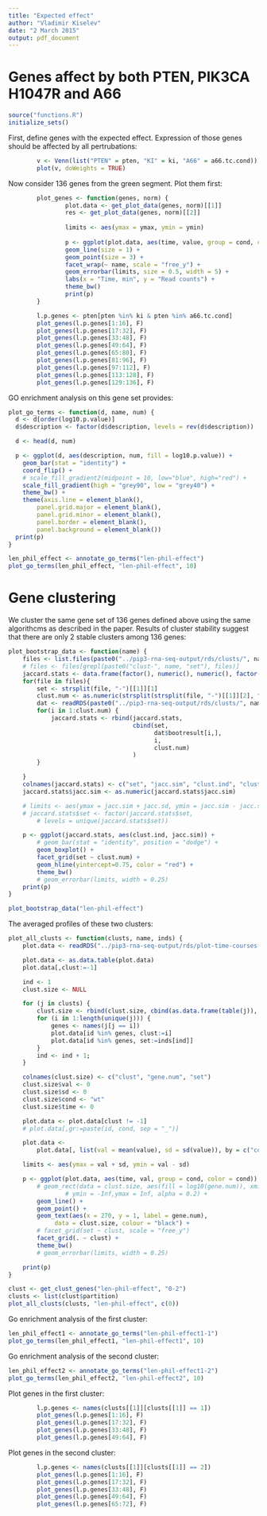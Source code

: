 ```yaml
---
title: "Expected effect"
author: "Vladimir Kiselev"
date: "2 March 2015"
output: pdf_document
---
```


# Genes affect by both PTEN, PIK3CA H1047R and A66

```r
source("functions.R")
initialize_sets()
```

First, define genes with the expected effect. Expression of those genes should
be affected by all pertrubations:

```r
        v <- Venn(list("PTEN" = pten, "KI" = ki, "A66" = a66.tc.cond))
        plot(v, doWeights = TRUE)
```

Now consider 136 genes from the green segment. Plot them first:

```r
        plot_genes <- function(genes, norm) {
                plot.data <- get_plot_data(genes, norm)[[1]]
                res <- get_plot_data(genes, norm)[[2]]
                
                limits <- aes(ymax = ymax, ymin = ymin)
                
                p <- ggplot(plot.data, aes(time, value, group = cond, color = cond)) +
                geom_line(size = 1) +
                geom_point(size = 3) +
                facet_wrap(~ name, scale = "free_y") +
                geom_errorbar(limits, size = 0.5, width = 5) +
                labs(x = "Time, min", y = "Read counts") +
                theme_bw()
                print(p)
        }

        l.p.genes <- pten[pten %in% ki & pten %in% a66.tc.cond]
        plot_genes(l.p.genes[1:16], F)
        plot_genes(l.p.genes[17:32], F)
        plot_genes(l.p.genes[33:48], F)
        plot_genes(l.p.genes[49:64], F)
        plot_genes(l.p.genes[65:80], F)
        plot_genes(l.p.genes[81:96], F)
        plot_genes(l.p.genes[97:112], F)
        plot_genes(l.p.genes[113:128], F)
        plot_genes(l.p.genes[129:136], F)
```

GO enrichment analysis on this gene set provides:

```r
plot_go_terms <- function(d, name, num) {
  d <- d[order(log10.p.value)]
  d$description <- factor(d$description, levels = rev(d$description))

  d <- head(d, num)

  p <- ggplot(d, aes(description, num, fill = log10.p.value)) +
    geom_bar(stat = "identity") +
    coord_flip() +
    # scale_fill_gradient2(midpoint = 10, low="blue", high="red") +
    scale_fill_gradient(high = "grey90", low = "grey40") +
    theme_bw() +
    theme(axis.line = element_blank(),
        panel.grid.major = element_blank(),
        panel.grid.minor = element_blank(),
        panel.border = element_blank(),
        panel.background = element_blank()) 
  print(p)
}

len_phil_effect <- annotate_go_terms("len-phil-effect")
plot_go_terms(len_phil_effect, "len-phil-effect", 10)
```

# Gene clustering

We cluster the same gene set of 136 genes defined above using the same algorithcms as described in the paper. Results of cluster stability suggest that there are only 2 stable clusters among 136 genes:

```r
plot_bootstrap_data <- function(name) {
	files <- list.files(paste0("../pip3-rna-seq-output/rds/clusts/", name))
	# files <- files[grepl(paste0("clust-", name, "set"), files)]
	jaccard.stats <- data.frame(factor(), numeric(), numeric(), factor(), factor())
	for(file in files){
		set <- strsplit(file, "-")[[1]][1]
		clust.num <- as.numeric(strsplit(strsplit(file, "-")[[1]][2], "\\.")[[1]][1])
		dat <- readRDS(paste0("../pip3-rna-seq-output/rds/clusts/", name, "/", file))
		for(i in 1:clust.num) {
			jaccard.stats <- rbind(jaccard.stats,
								   cbind(set,
								   		 dat$bootresult[i,],
								   		 i,
								   		 clust.num)
								   )
		}

	}
	colnames(jaccard.stats) <- c("set", "jacc.sim", "clust.ind", "clust.num")
	jaccard.stats$jacc.sim <- as.numeric(jaccard.stats$jacc.sim)

	# limits <- aes(ymax = jacc.sim + jacc.sd, ymin = jacc.sim - jacc.sd)
	# jaccard.stats$set <- factor(jaccard.stats$set,
		# levels = unique(jaccard.stats$set))

	p <- ggplot(jaccard.stats, aes(clust.ind, jacc.sim)) +
		# geom_bar(stat = "identity", position = "dodge") +
		geom_boxplot() +
		facet_grid(set ~ clust.num) +
		geom_hline(yintercept=0.75, color = "red") +
		theme_bw()
		# geom_errorbar(limits, width = 0.25)
	print(p)
}

plot_bootstrap_data("len-phil-effect")


```

The averaged profiles of these two clusters:

```r
plot_all_clusts <- function(clusts, name, inds) {
	plot.data <- readRDS("../pip3-rna-seq-output/rds/plot-time-courses-all-genes-scaled.rds")

	plot.data <- as.data.table(plot.data)
	plot.data[,clust:=-1]

	ind <- 1
	clust.size <- NULL

	for (j in clusts) {
		clust.size <- rbind(clust.size, cbind(as.data.frame(table(j)), inds[ind]))
		for (i in 1:length(unique(j))) {
			genes <- names(j[j == i])
			plot.data[id %in% genes, clust:=i]
			plot.data[id %in% genes, set:=inds[ind]]
		}
		ind <- ind + 1;
	}

	colnames(clust.size) <- c("clust", "gene.num", "set")
	clust.size$val <- 0
	clust.size$sd <- 0
	clust.size$cond <- "wt"
	clust.size$time <- 0

	plot.data <- plot.data[clust != -1]
	# plot.data[,gr:=paste(id, cond, sep = "_")]

	plot.data <-
		plot.data[, list(val = mean(value), sd = sd(value)), by = c("cond", "time", "clust", "set")]

	limits <- aes(ymax = val + sd, ymin = val - sd)

	p <- ggplot(plot.data, aes(time, val, group = cond, color = cond)) +
		# geom_rect(data = clust.size, aes(fill = log10(gene.num)), xmin = -Inf,xmax = Inf,
	            # ymin = -Inf,ymax = Inf, alpha = 0.2) +
	    geom_line() +
	    geom_point() +
		geom_text(aes(x = 270, y = 1, label = gene.num),
	         data = clust.size, colour = "black") +
	    # facet_grid(set ~ clust, scale = "free_y")
	    facet_grid(. ~ clust) +
	    theme_bw()
	    # geom_errorbar(limits, width = 0.25)

	print(p)
}

clust <- get_clust_genes("len-phil-effect", "0-2")
clusts <- list(clust$partition)
plot_all_clusts(clusts, "len-phil-effect", c(0))
```

Go enrichment analysis of the first cluster:

```r
len_phil_effect1 <- annotate_go_terms("len-phil-effect1-1")
plot_go_terms(len_phil_effect1, "len-phil-effect1", 10)
```

Go enrichment analysis of the second cluster:

```r
len_phil_effect2 <- annotate_go_terms("len-phil-effect1-2")
plot_go_terms(len_phil_effect2, "len-phil-effect2", 10)
```

Plot genes in the first cluster:

```r
        l.p.genes <- names(clusts[[1]][clusts[[1]] == 1])
        plot_genes(l.p.genes[1:16], F)
        plot_genes(l.p.genes[17:32], F)
        plot_genes(l.p.genes[33:48], F)
        plot_genes(l.p.genes[49:64], F)
```

Plot genes in the second cluster:

```r
        l.p.genes <- names(clusts[[1]][clusts[[1]] == 2])
        plot_genes(l.p.genes[1:16], F)
        plot_genes(l.p.genes[17:32], F)
        plot_genes(l.p.genes[33:48], F)
        plot_genes(l.p.genes[49:64], F)
        plot_genes(l.p.genes[65:72], F)
```
